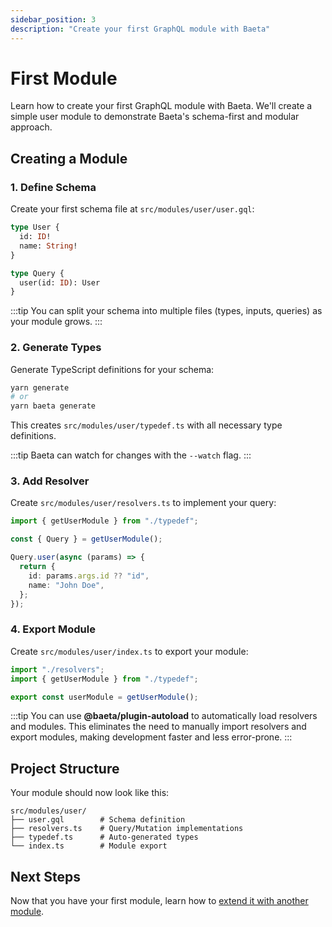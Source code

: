 ```yaml
---
sidebar_position: 3
description: "Create your first GraphQL module with Baeta"
---
```


# First Module

Learn how to create your first GraphQL module with Baeta. We'll create a simple user module to demonstrate Baeta's schema-first and modular approach.

## Creating a Module

### 1. Define Schema

Create your first schema file at `src/modules/user/user.gql`:

```graphql
type User {
  id: ID!
  name: String!
}

type Query {
  user(id: ID): User
}
```

:::tip
You can split your schema into multiple files (types, inputs, queries) as your module grows.
:::

### 2. Generate Types

Generate TypeScript definitions for your schema:

```bash
yarn generate
# or
yarn baeta generate
```

This creates `src/modules/user/typedef.ts` with all necessary type definitions.

:::tip
Baeta can watch for changes with the `--watch` flag.
:::

### 3. Add Resolver

Create `src/modules/user/resolvers.ts` to implement your query:

```typescript
import { getUserModule } from "./typedef";

const { Query } = getUserModule();

Query.user(async (params) => {
  return {
    id: params.args.id ?? "id",
    name: "John Doe",
  };
});
```

### 4. Export Module

Create `src/modules/user/index.ts` to export your module:

```typescript
import "./resolvers";
import { getUserModule } from "./typedef";

export const userModule = getUserModule();
```
:::tip
You can use **@baeta/plugin-autoload** to automatically load resolvers and modules. This eliminates the need to manually import resolvers and export modules, making development faster and less error-prone.
:::

## Project Structure
Your module should now look like this:

```
src/modules/user/
├── user.gql        # Schema definition
├── resolvers.ts    # Query/Mutation implementations
├── typedef.ts      # Auto-generated types
└── index.ts        # Module export
```


## Next Steps
Now that you have your first module, learn how to [extend it with another module](./extend-modules).


